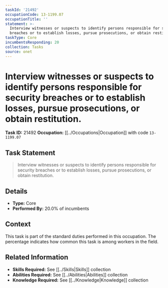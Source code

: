 ```yaml
---
taskId: '21492'
occupationCode: 13-1199.07
occupationTitle: ''
statement: >-
  Interview witnesses or suspects to identify persons responsible for security
  breaches or to establish losses, pursue prosecutions, or obtain restitution.
taskType: Core
incumbentsResponding: 20
collection: Tasks
source: onet
---
```

# Interview witnesses or suspects to identify persons responsible for security breaches or to establish losses, pursue prosecutions, or obtain restitution.

**Task ID:** 21492
**Occupation:** [[../Occupations|Occupation]] with code `13-1199.07`

## Task Statement

> Interview witnesses or suspects to identify persons responsible for security breaches or to establish losses, pursue prosecutions, or obtain restitution.

## Details

- **Type:** Core
- **Performed By:** 20.0% of incumbents

## Context

This task is part of the standard duties performed in this occupation. The percentage indicates how common this task is among workers in the field.

## Related Information

- **Skills Required:** See [[../Skills|Skills]] collection
- **Abilities Required:** See [[../Abilities|Abilities]] collection
- **Knowledge Required:** See [[../Knowledge|Knowledge]] collection
